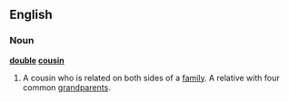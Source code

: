 ==English==

===Noun===
'''[[double]] [[cousin]]'''

#A cousin who is related on both sides of a [[family]].  A relative with four common [[grandparent]]s.